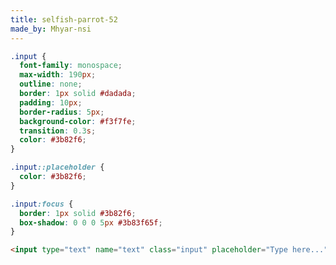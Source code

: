 ```yaml
---
title: selfish-parrot-52
made_by: Mhyar-nsi
---
```


```css
.input {
  font-family: monospace;
  max-width: 190px;
  outline: none;
  border: 1px solid #dadada;
  padding: 10px;
  border-radius: 5px;
  background-color: #f3f7fe;
  transition: 0.3s;
  color: #3b82f6;
}

.input::placeholder {
  color: #3b82f6;
}

.input:focus {
  border: 1px solid #3b82f6;
  box-shadow: 0 0 0 5px #3b83f65f;
}
```

```html
<input type="text" name="text" class="input" placeholder="Type here..." />
```
